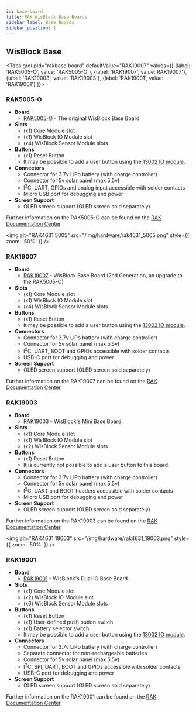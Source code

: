 ```yaml
---
id: base-board
title: RAK WisBlock Base Boards
sidebar_label: Base Boards
sidebar_position: 1
---
```



## WisBlock Base

<Tabs
groupId="rakbase board"
defaultValue="RAK19007"
values={[
{label: 'RAK5005-O', value: 'RAK5005-O'},
{label: 'RAK19007', value:'RAK19007'},
{label: 'RAK19003', value: 'RAK19003'},
{label: 'RAK19001', value: 'RAK19001'}
]}>
<TabItem value="RAK5005-O">

### RAK5005-O

- **Board**
  - [RAK5005-O](https://store.rakwireless.com/products/rak5005-o-base-board) - The original WisBlock Base Board.
- **Slots**
  - (x1) Core Module slot
  - (x1) WisBlock IO Module slot
  - (x4) WisBlock Sensor Module slots
- **Buttons**
  - (x1) Reset Button
  - It may be possible to add a user button using the [13002 IO module](https://store.rakwireless.com/collections/wisblock-interface/products/adapter-module-rak13002).
- **Connectors**
  - Connector for 3.7v LiPo battery (with charge controller)
  - Connector for 5v solar panel (max 5.5v)
  - I<sup>2</sup>C, UART, GPIOs and analog input accessible with solder contacts
  - Micro USB port for debugging and power
- **Screen Support**
  - OLED screen support (OLED screen sold separately)


Further information on the RAK5005-O can be found on the [RAK Documentation Center](https://docs.rakwireless.com/Product-Categories/WisBlock/RAK5005-O/Overview/#product-description).

<img
  alt="RAK4631 5005"
  src="/img/hardware/rak4631_5005.png"
  style={{ zoom: '50%' }}
/>

</TabItem>

<TabItem value="RAK19007">

### RAK19007

- **Board**
  - [RAK19007](https://store.rakwireless.com/products/rak19007-wisblock-base-board-2nd-gen) - WisBlock Base Board (2nd Generation, an upgrade to the RAK5005-O)
- **Slots**
  - (x1) Core Module slot
  - (x1) WisBlock IO Module slot
  - (x4) WisBlock Sensor Module slots
- **Buttons**
  - (x1) Reset Button
  - It may be possible to add a user button using the [13002 IO module](https://store.rakwireless.com/collections/wisblock-interface/products/adapter-module-rak13002).
- **Connectors**
  - Connector for 3.7v LiPo battery (with charge controller)
  - Connector for 5v solar panel (max 5.5v)
  - I<sup>2</sup>C, UART, BOOT and GPIOs accessible with solder contacts
  - USB-C port for debugging and power
- **Screen Support**
  - OLED screen support (OLED screen sold separately)


Further information on the RAK19007 can be found on the [RAK Documentation Center](https://docs.rakwireless.com/Product-Categories/WisBlock/RAK19007/Overview/#product-description).


</TabItem>

<TabItem value="RAK19003">

### RAK19003

- **Board**
  - [RAK19003](https://store.rakwireless.com/products/wisblock-base-board-rak19003) - WisBlock's Mini Base Board.
- **Slots**
  - (x1) Core Module slot
  - (x1) WisBlock IO Module slot
  - (x2) WisBlock Sensor Module slots
- **Buttons**
  - (x1) Reset Button
  - It is currently not possible to add a user button to this board.
- **Connectors**
  - Connector for 3.7v LiPo battery (with charge controller)
  - Connector for 5v solar panel (max 5.5v)
  - I<sup>2</sup>C, UART and BOOT headers accessible with solder contacts
  - Micro USB port for debugging and power
- **Screen Support**
  - OLED screen support (OLED screen sold separately)


Further information on the RAK19003 can be found on the [RAK Documentation Center](https://docs.rakwireless.com/Product-Categories/WisBlock/RAK19003/Overview/#product-description)

<img
  alt="RAK4631 19003"
  src="/img/hardware/rak4631_19003.png"
  style={{ zoom: '50%' }}
/>

</TabItem>
<TabItem value="RAK19001">

### RAK19001

- **Board**
  - [RAK19001](https://store.rakwireless.com/products/rak19001-wisblock-dual-io-base-board) - WisBlock's Dual IO Base Board.
- **Slots**
  - (x1) Core Module slot
  - (x2) WisBlock IO Module slot
  - (x6) WisBlock Sensor Module slots
- **Buttons**
  - (x1) Reset Button
  - (x1) User-defined push button switch
  - (x1) Battery selector switch
  - It may be possible to add a user button using the [13002 IO module](https://store.rakwireless.com/collections/wisblock-interface/products/adapter-module-rak13002).
- **Connectors**
  - Connector for 3.7v LiPo battery (with charge controller)
  - Separate connector for non-rechargeable batteries
  - Connector for 5v solar panel (max 5.5v)
  - I<sup>2</sup>C, SPI, UART, BOOT and GPIOs accessible with solder contacts
  - USB-C port for debugging and power
- **Screen Support**
  - OLED screen support (OLED screen sold separately)


Further information on the RAK19001 can be found on the [RAK Documentation Center](https://docs.rakwireless.com/Product-Categories/WisBlock/RAK19001/Overview/#product-description).

</TabItem>
</Tabs>